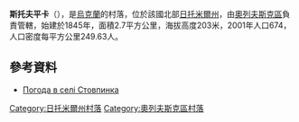 {{coord|51|5|27|N|27|44|49|E|scale:30000|display=title}}

'''斯托夫平卡'''（{{lang-uk|Стовпинка}}），是[[烏克蘭|烏克蘭]]的村落，位於該國北部[[日托米爾州|日托米爾州]]，由[[奧列夫斯克區|奧列夫斯克區]]負責管轄，始建於1845年，面積2.7平方公里，海拔高度203米，2001年人口674，人口密度每平方公里249.63人。

==參考資料==
* [http://weather.in.ua/ua/zhitomirskaja/25291 Погода в селі Стовпинка] {{Wayback|url=http://weather.in.ua/ua/zhitomirskaja/25291 |date=20111219172626 }}

{{DEFAULTSORT:Стовпинка}}
[[Category:日托米爾州村落|Category:日托米爾州村落]]
[[Category:奧列夫斯克區村落|Category:奧列夫斯克區村落]]


{{Zhytomyr-geo-stub}}